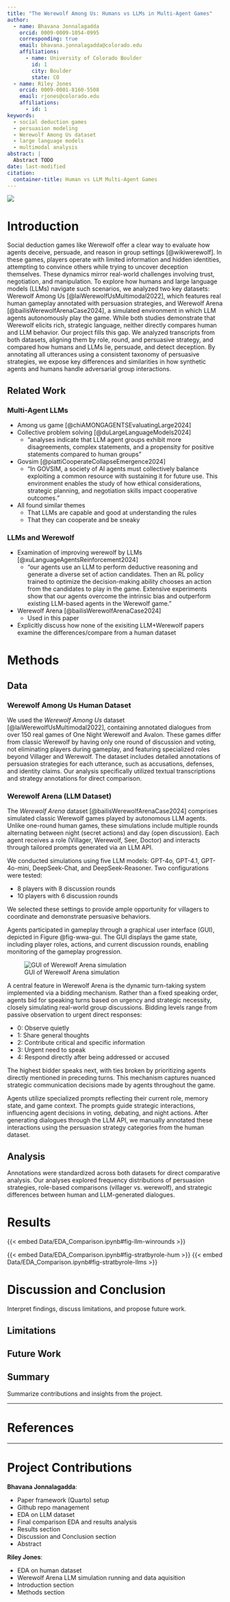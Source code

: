 ```yaml
---
title: "The Werewolf Among Us: Humans vs LLMs in Multi-Agent Games"
author:
  - name: Bhavana Jonnalagadda
    orcid: 0009-0009-1054-0995
    corresponding: true
    email: bhavana.jonnalagadda@colorado.edu
    affiliations:
      - name: University of Colorado Boulder
        id: 1
        city: Boulder
        state: CO
  - name: Riley Jones
    orcid: 0009-0001-8160-5508
    email: rjones@colorado.edu
    affiliations:
      - id: 1
keywords:
  - social deduction games
  - persuasion modeling
  - Werewolf Among Us dataset
  - large language models
  - multimodal analysis
abstract: |
  Abstract TODO
date: last-modified
citation:
  container-title: Human vs LLM Multi-Agent Games
---
```


::: {.content-visible when-format="html"}
::: {.column-margin}
![](Images/logo.png)
:::
:::

# Introduction

<!-- TODO: Broken for some reason?!?!? Fix -->
<!-- ::: {.content-hidden unless-format="latex"}
::: {.callout-tip}
## View Online
This PDF's content, the source code notebooks, along with live interactive versions of all figures (and more!) is available at the website version of this paper: [https://cuboulder-ds.github.io/CSCI-5423-Final](https://cuboulder-ds.github.io/CSCI-5423-Final)
:::
::: -->


Social deduction games like Werewolf offer a clear way to evaluate how agents deceive, persuade, and reason in group settings [@wikiwerewolf]. In these games, players operate with limited information and hidden identities, attempting to convince others while trying to uncover deception themselves. These dynamics mirror real-world challenges involving trust, negotiation, and manipulation. To explore how humans and large language models (LLMs) navigate such scenarios, we analyzed two key datasets: Werewolf Among Us [@laiWerewolfUsMultimodal2022], which features real human gameplay annotated with persuasion strategies, and Werewolf Arena [@bailisWerewolfArenaCase2024], a simulated environment in which LLM agents autonomously play the game. While both studies demonstrate that Werewolf elicits rich, strategic language, neither directly compares human and LLM behavior. Our project fills this gap. We analyzed transcripts from both datasets, aligning them by role, round, and persuasive strategy, and compared how humans and LLMs lie, persuade, and detect deception. By annotating all utterances using a consistent taxonomy of persuasive strategies, we expose key differences and similarities in how synthetic agents and humans handle adversarial group interactions.


## Related Work

### Multi-Agent LLMs

- Among us game [@chiAMONGAGENTSEvaluatingLarge2024]
- Collective problem solving [@duLargeLanguageModels2024]
  - "analyses indicate that LLM agent groups exhibit more disagreements, complex statements, and a propensity for positive statements compared to human groups"
- Govsim [@piattiCooperateCollapseEmergence2024]
  - "In GOVSIM, a society of AI agents must collectively balance exploiting a common resource with sustaining it for future use. This environment enables the study of how ethical considerations, strategic planning, and negotiation skills impact cooperative outcomes."
- All found similar themes
  - That LLMs are capable and good at understanding the rules
  - That they can cooperate and be sneaky

### LLMs and Werewolf

- Examination of improving werewolf by LLMs [@xuLanguageAgentsReinforcement2024]
  - "our agents use an LLM to perform deductive reasoning and generate a diverse set of action candidates. Then an RL policy trained to optimize the decision-making ability chooses an action from the candidates to play in the game. Extensive experiments show that our agents overcome the intrinsic bias and outperform existing LLM-based agents in the Werewolf game."
- Werewolf Arena [@bailisWerewolfArenaCase2024]
  - Used in this paper
- Explicitly discuss how none of the exisiting LLM+Werewolf papers examine the differences/compare from a human dataset

# Methods

## Data

### Werewolf Among Us Human Dataset

We used the *Werewolf Among Us* dataset \[@laiWerewolfUsMultimodal2022], containing annotated dialogues from over 150 real games of One Night Werewolf and Avalon. These games differ from classic Werewolf by having only one round of discussion and voting, not eliminating players during gameplay, and featuring specialized roles beyond Villager and Werewolf. The dataset includes detailed annotations of persuasion strategies for each utterance, such as accusations, defenses, and identity claims. Our analysis specifically utilized textual transcriptions and strategy annotations for direct comparison.

### Werewolf Arena (LLM Dataset)

The *Werewolf Arena* dataset \[@bailisWerewolfArenaCase2024] comprises simulated classic Werewolf games played by autonomous LLM agents. Unlike one-round human games, these simulations include multiple rounds alternating between night (secret actions) and day (open discussion). Each agent receives a role (Villager, Werewolf, Seer, Doctor) and interacts through tailored prompts generated via an LLM API.

We conducted simulations using five LLM models: GPT-4o, GPT-4.1, GPT-4o-mini, DeepSeek-Chat, and DeepSeek-Reasoner. Two configurations were tested:

* 8 players with 8 discussion rounds
* 10 players with 6 discussion rounds

We selected these settings to provide ample opportunity for villagers to coordinate and demonstrate persuasive behaviors.

Agents participated in gameplay through a graphical user interface (GUI), depicted in Figure @fig-wwa-gui. The GUI displays the game state, including player roles, actions, and current discussion rounds, enabling monitoring of the gameplay progression.

![GUI of Werewolf Arena simulation](Images/WWA_GUI.png){#fig-wwa-gui}

A central feature in Werewolf Arena is the dynamic turn-taking system implemented via a bidding mechanism. Rather than a fixed speaking order, agents bid for speaking turns based on urgency and strategic necessity, closely simulating real-world group discussions. Bidding levels range from passive observation to urgent direct responses:

* 0: Observe quietly
* 1: Share general thoughts
* 2: Contribute critical and specific information
* 3: Urgent need to speak
* 4: Respond directly after being addressed or accused

The highest bidder speaks next, with ties broken by prioritizing agents directly mentioned in preceding turns. This mechanism captures nuanced strategic communication decisions made by agents throughout the game.

Agents utilize specialized prompts reflecting their current role, memory state, and game context. The prompts guide strategic interactions, influencing agent decisions in voting, debating, and night actions. After generating dialogues through the LLM API, we manually annotated these interactions using the persuasion strategy categories from the human dataset.

## Analysis

Annotations were standardized across both datasets for direct comparative analysis. Our analyses explored frequency distributions of persuasion strategies, role-based comparisons (villager vs. werewolf), and strategic differences between human and LLM-generated dialogues.


# Results

{{< embed Data/EDA_Comparison.ipynb#fig-llm-winrounds >}}

{{< embed Data/EDA_Comparison.ipynb#fig-stratbyrole-hum >}}
{{< embed Data/EDA_Comparison.ipynb#fig-stratbyrole-llms >}}

# Discussion and Conclusion

Interpret findings, discuss limitations, and propose future work.

## Limitations

## Future Work

## Summary

Summarize contributions and insights from the project.

---

<!-- See https://quarto.org/docs/authoring/citations.html -->
# References

::: {#refs}
:::

---

# Project Contributions

**Bhavana Jonnalagadda**:

- Paper framework (Quarto) setup
- Github repo management
- EDA on LLM dataset
- Final comparison EDA and results analysis
- Results section
- Discussion and Conclusion section
- Abstract

**Riley Jones**:

- EDA on human dataset
- Werewolf Arena LLM simulation running and data aquisition
- Introduction section
- Methods section
